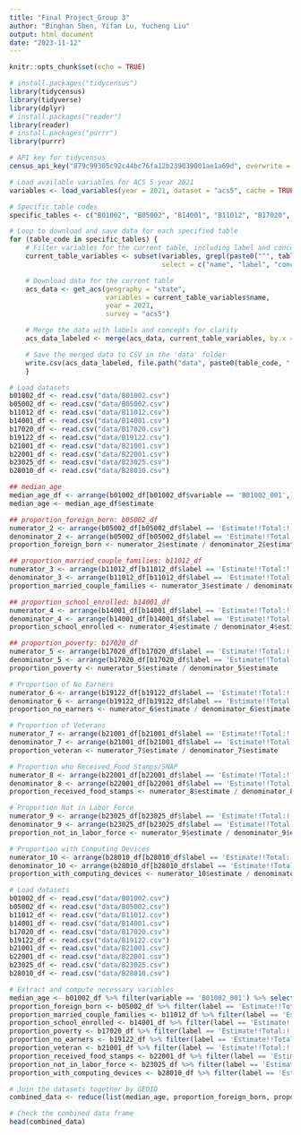 ```yaml
---
title: "Final Project_Group 3"
author: "Binghan Shen, Yifan Lu, Yucheng Liu"
output: html_document
date: "2023-11-12"
---
```


```r
knitr::opts_chunk$set(echo = TRUE)
```

```r
# install.packages("tidycensus")
library(tidycensus)
library(tidyverse)
library(dplyr)
# install.packages("reader")
library(reader)
# install.packages("purrr")
library(purrr)
```

```r
# API key for tidycensus
census_api_key("879c99305c92c44bc76fa12b239039001ae1a69d", overwrite = TRUE, install = TRUE)
```

```r
# Load available variables for ACS 5-year 2021
variables <- load_variables(year = 2021, dataset = "acs5", cache = TRUE)

# Specific table codes
specific_tables <- c("B01002", "B05002", "B14001", "B11012", "B17020", "B19122", "B21001", "B22001", "B23025", "B28010")

# Loop to download and save data for each specified table
for (table_code in specific_tables) {
    # Filter variables for the current table, including label and concept
    current_table_variables <- subset(variables, grepl(paste0("^", table_code), variables$name), 
                                      select = c("name", "label", "concept"))

    # Download data for the current table
    acs_data <- get_acs(geography = "state", 
                        variables = current_table_variables$name, 
                        year = 2021, 
                        survey = "acs5")

    # Merge the data with labels and concepts for clarity
    acs_data_labeled <- merge(acs_data, current_table_variables, by.x = "variable", by.y = "name")

    # Save the merged data to CSV in the 'data' folder
    write.csv(acs_data_labeled, file.path("data", paste0(table_code, ".csv")), row.names = FALSE)
    }
```

```r
# Load datasets
b01002_df <- read.csv("data/B01002.csv")
b05002_df <- read.csv("data/B05002.csv")
b11012_df <- read.csv("data/B11012.csv")
b14001_df <- read.csv("data/B14001.csv")
b17020_df <- read.csv("data/B17020.csv")
b19122_df <- read.csv("data/B19122.csv")
b21001_df <- read.csv("data/B21001.csv")
b22001_df <- read.csv("data/B22001.csv")
b23025_df <- read.csv("data/B23025.csv")
b28010_df <- read.csv("data/B28010.csv")

## median_age
median_age_df <- arrange(b01002_df[b01002_df$variable == 'B01002_001',], GEOID)
median_age <- median_age_df$estimate

## proportion_foreign_born: b05002_df
numerator_2 <- arrange(b05002_df[b05002_df$label == 'Estimate!!Total:!!Foreign born:',], GEOID)
denominator_2 <- arrange(b05002_df[b05002_df$label == 'Estimate!!Total:',], GEOID)
proportion_foreign_born <- numerator_2$estimate / denominator_2$estimate

## proportion_married_couple_families: b11012_df
numerator_3 <- arrange(b11012_df[b11012_df$label == 'Estimate!!Total:!!Married-couple household:',], GEOID)
denominator_3 <- arrange(b11012_df[b11012_df$label == 'Estimate!!Total:',], GEOID)
proportion_married_couple_families <- numerator_3$estimate / denominator_3$estimate

## proportion_school_enrolled: b14001_df
numerator_4 <- arrange(b14001_df[b14001_df$label == 'Estimate!!Total:!!Enrolled in school:',], GEOID)
denominator_4 <- arrange(b14001_df[b14001_df$label == 'Estimate!!Total:',], GEOID)
proportion_school_enrolled <- numerator_4$estimate / denominator_4$estimate

## proportion_poverty: b17020_df
numerator_5 <- arrange(b17020_df[b17020_df$label == 'Estimate!!Total:!!Income in the past 12 months below poverty level:' & b17020_df$concept == 'POVERTY STATUS IN THE PAST 12 MONTHS BY AGE',], GEOID)
denominator_5 <- arrange(b17020_df[b17020_df$label == 'Estimate!!Total:' & b17020_df$concept == 'POVERTY STATUS IN THE PAST 12 MONTHS BY AGE',], GEOID)
proportion_poverty <- numerator_5$estimate / denominator_5$estimate

# Proportion of No Earners
numerator_6 <- arrange(b19122_df[b19122_df$label == 'Estimate!!Total:!!No workers in past 12 months:',], GEOID)
denominator_6 <- arrange(b19122_df[b19122_df$label == 'Estimate!!Total:',], GEOID)
proportion_no_earners <- numerator_6$estimate / denominator_6$estimate

# Proportion of Veterans
numerator_7 <- arrange(b21001_df[b21001_df$label == 'Estimate!!Total:!!Civilian veterans:',], GEOID)
denominator_7 <- arrange(b21001_df[b21001_df$label == 'Estimate!!Total:',], GEOID)
proportion_veteran <- numerator_7$estimate / denominator_7$estimate

# Proportion who Received Food Stamps/SNAP
numerator_8 <- arrange(b22001_df[b22001_df$label == 'Estimate!!Total:!!Household did not receive Food Stamps/SNAP in the past 12 months:',], GEOID)
denominator_8 <- arrange(b22001_df[b22001_df$label == 'Estimate!!Total:',], GEOID)
proportion_received_food_stamps <- numerator_8$estimate / denominator_8$estimate

# Proportion Not in Labor Force
numerator_9 <- arrange(b23025_df[b23025_df$label == 'Estimate!!Total:!!Not in labor force:',], GEOID)
denominator_9 <- arrange(b23025_df[b23025_df$label == 'Estimate!!Total:',], GEOID)
proportion_not_in_labor_force <- numerator_9$estimate / denominator_9$estimate

# Proportion with Computing Devices
numerator_10 <- arrange(b28010_df[b28010_df$label == 'Estimate!!Total:!!Has one or more types of computing devices:',], GEOID)
denominator_10 <- arrange(b28010_df[b28010_df$label == 'Estimate!!Total:',], GEOID)
proportion_with_computing_devices <- numerator_10$estimate / denominator_10$estimate
```

```r
# Load datasets
b01002_df <- read.csv("data/B01002.csv")
b05002_df <- read.csv("data/B05002.csv")
b11012_df <- read.csv("data/B11012.csv")
b14001_df <- read.csv("data/B14001.csv")
b17020_df <- read.csv("data/B17020.csv")
b19122_df <- read.csv("data/B19122.csv")
b21001_df <- read.csv("data/B21001.csv")
b22001_df <- read.csv("data/B22001.csv")
b23025_df <- read.csv("data/B23025.csv")
b28010_df <- read.csv("data/B28010.csv")

# Extract and compute necessary variables
median_age <- b01002_df %>% filter(variable == 'B01002_001') %>% select(GEOID, estimate)
proportion_foreign_born <- b05002_df %>% filter(label == 'Estimate!!Total:!!Foreign born:') %>% select(GEOID, estimate)
proportion_married_couple_families <- b11012_df %>% filter(label == 'Estimate!!Total:!!Married-couple household:') %>% select(GEOID, estimate)
proportion_school_enrolled <- b14001_df %>% filter(label == 'Estimate!!Total:!!Enrolled in school:') %>% select(GEOID, estimate)
proportion_poverty <- b17020_df %>% filter(label == 'Estimate!!Total:!!Income in the past 12 months below poverty level:' & concept == 'POVERTY STATUS IN THE PAST 12 MONTHS BY AGE') %>% select(GEOID, estimate)
proportion_no_earners <- b19122_df %>% filter(label == 'Estimate!!Total:!!No workers in past 12 months:') %>% select(GEOID, estimate)
proportion_veteran <- b21001_df %>% filter(label == 'Estimate!!Total:!!Civilian veterans:') %>% select(GEOID, estimate)
proportion_received_food_stamps <- b22001_df %>% filter(label == 'Estimate!!Total:!!Household did not receive Food Stamps/SNAP in the past 12 months:') %>% select(GEOID, estimate)
proportion_not_in_labor_force <- b23025_df %>% filter(label == 'Estimate!!Total:!!Not in labor force:') %>% select(GEOID, estimate)
proportion_with_computing_devices <- b28010_df %>% filter(label == 'Estimate!!Total:!!Has one or more types of computing devices:') %>% select(GEOID, estimate)

# Join the datasets together by GEOID
combined_data <- reduce(list(median_age, proportion_foreign_born, proportion_married_couple_families, proportion_school_enrolled, proportion_poverty, proportion_no_earners, proportion_veteran, proportion_received_food_stamps, proportion_not_in_labor_force, proportion_with_computing_devices), full_join, by = "GEOID")

# Check the combined data frame
head(combined_data)
```
